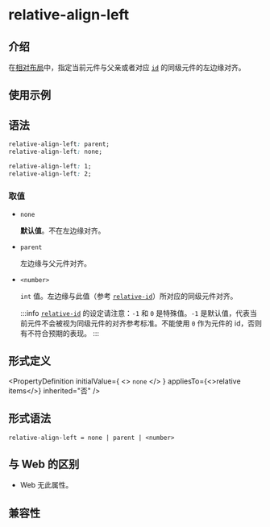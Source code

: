 # relative-align-left

## 介绍

在[相对布局](guide/ui/layout/relative-layout.mdx)中，指定当前元件与父亲或者对应 [`id`](./relative-id.mdx) 的同级元件的左边缘对齐。

## 使用示例


<Go
  example="css-api"
  entry="src/relative-align-left"
  defaultFile="src/relative-align-left/App.tsx"
  img="/assets/doc/css/relative-align-left.png"
  defaultEntryFile="dist/relative-align-left.lynx.bundle"
  entry="src/relative-align-left"
/>

## 语法

```css
relative-align-left: parent;
relative-align-left: none;

relative-align-left: 1;
relative-align-left: 2;
```

### 取值

- `none`

  **默认值**。不在左边缘对齐。

- `parent`

  左边缘与父元件对齐。

- `<number>`

  `int` 值。左边缘与此值（参考 [`relative-id`](./relative-id.mdx)）所对应的同级元件对齐。

  :::info
  [`relative-id`](./relative-id.mdx) 的设定请注意：`-1` 和 `0` 是特殊值。`-1` 是默认值，代表当前元件不会被视为同级元件的对齐参考标准。不能使用 `0` 作为元件的 id，否则有不符合预期的表现。
  :::

## 形式定义


<PropertyDefinition
  initialValue={
    <>
      <code>none</code>
    </>
  }
  appliesTo={<>relative items</>}
  inherited="否"
/>

## 形式语法

```
relative-align-left = none | parent | <number>
```

## 与 Web 的区别

- Web 无此属性。

## 兼容性


<LegacyCompatTable metadata="css/properties/relative-align-left" />
